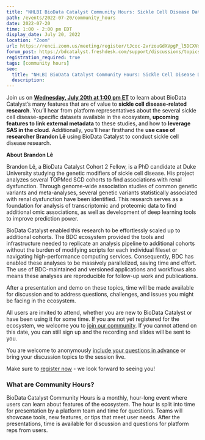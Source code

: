 ```yaml
---
title: "NHLBI BioData Catalyst Community Hours: Sickle Cell Disease Data and Research"
path: /events/2022-07-20/community_hours
date: 2022-07-20
time: 1:00 - 2:00 pm EDT
display_date: July 20, 2022
location: "Zoom"
url: https://renci.zoom.us/meeting/register/tJcoc-2vrzouGdXVpgP_l5DCXVd1ONu-nNgj
forum_post: https://bdcatalyst.freshdesk.com/support/discussions/topics/60000407032
registration_required: true
tags: [community hours]
seo:
  title: "NHLBI BioData Catalyst Community Hours: Sickle Cell Disease Data and Research"
  description:
---
```


Join us on **[Wednesday, July 20th at 1:00 pm ET](https://renci.zoom.us/meeting/register/tJcoc-2vrzouGdXVpgP_l5DCXVd1ONu-nNgj)** to learn about BioData Catalyst’s many features that are of value to **sickle cell disease-related research**. You’ll hear from platform representatives about the several sickle cell disease-specific datasets available in the ecosystem, **upcoming features to link external metadata** to these studies, and how to **leverage SAS in the cloud**. Additionally, you’ll hear firsthand the **use case of researcher Brandon Lê** using BioData Catalyst to conduct sickle cell disease research.

**About Brandon Lê**

Brandon Lê, a BioData Catalyst Cohort 2 Fellow, is a PhD candidate at Duke University studying the genetic modifiers of sickle cell disease. His project analyzes several TOPMed SCD cohorts to find associations with renal dysfunction. Through genome-wide association studies of common genetic variants and meta-analyses, several genetic variants statistically associated with renal dysfunction have been identified. This research serves as a foundation for analysis of transcriptomic and proteomic data to find additional omic associations, as well as development of deep learning tools to improve prediction power.

BioData Catalyst enabled this research to be effortlessly scaled up to additional cohorts. The BDC ecosystem provided the tools and infrastructure needed to replicate an analysis pipeline to additional cohorts without the burden of modifying scripts for each individual fileset or navigating high-performance computing services. Consequently, BDC has enabled these analyses to be massively parallelized, saving time and effort. The use of BDC-maintained and versioned applications and workflows also means these analyses are reproducible for follow-up work and publications.

After a presentation and demo on these topics, time will be made available for discussion and to address questions, challenges, and issues you might be facing in the ecosystem.

All users are invited to attend, whether you are new to BioData Catalyst or have been using it for some time. If you are not yet registered for the ecosystem, we welcome you to [join our community](/join-bdc). If you cannot attend on this date, you can still sign up and the recording and slides will be sent to you.

You are welcome to anonymously [include your questions in advance](https://forms.gle/JpNWQbLXoxzro5zi9) or bring your discussion topics to the session live.

Make sure to [register now](https://renci.zoom.us/meeting/register/tJcoc-2vrzouGdXVpgP_l5DCXVd1ONu-nNgj) - we look forward to seeing you!

### What are Community Hours?

BioData Catalyst Community Hours is a monthly, hour-long event where users can learn about features of the ecosystem. The hour is split into time for presentation by a platform team and time for questions. Teams will showcase tools, new features, or tips that meet user needs. After the presentations, time is available for discussion and questions for platform reps from users.
